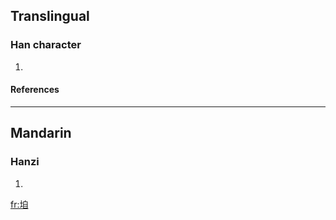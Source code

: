 ==Translingual==
===Han character===
{{Han char|rn=32|rad=土|as=06|sn=9|four=|canj=土竹月山 (GHBU)}}
# {{defn|Han|sort=土06}}
====References====
{{Han ref|kx=0227.310|dkj=05032|dj=0463.200|hdz=10439.170|uh=578D|ud=22413}}
----
==Mandarin==
===Hanzi===
{{cmn-hanzi|pin=[[jì]] (ji4), [[léi]] (lei2), [[lèi]] (lei4), [[lǜ]] (lü4)|wg=chi<sup>4</sup>, lei<sup>2</sup>, lei<sup>4</sup>, lü<sup>4</sup>}}
# {{defn|Mandarin}}

[[fr:垍]]